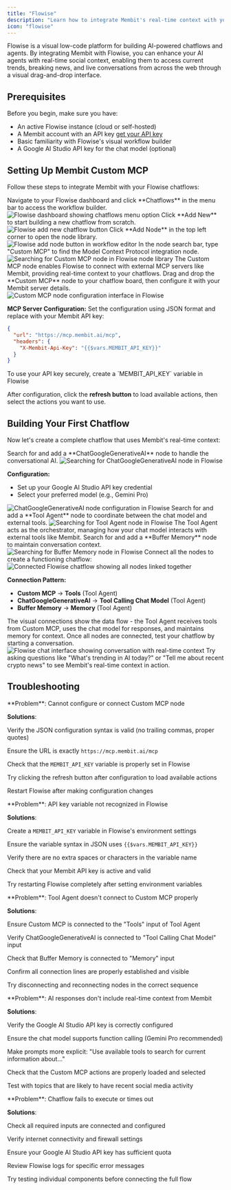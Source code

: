 ```yaml
---
title: "Flowise"
description: "Learn how to integrate Membit's real-time context with your Flowise chatflows using Custom MCP nodes."
icon: "flowise"
---
```


Flowise is a visual low-code platform for building AI-powered chatflows and agents. By integrating Membit with Flowise, you can enhance your AI agents with real-time social context, enabling them to access current trends, breaking news, and live conversations from across the web through a visual drag-and-drop interface.

## Prerequisites

Before you begin, make sure you have:

- An active Flowise instance (cloud or self-hosted)
- A Membit account with an API key [get your API key](/access-and-auth)
- Basic familiarity with Flowise's visual workflow builder
- A Google AI Studio API key for the chat model (optional)

## Setting Up Membit Custom MCP

Follow these steps to integrate Membit with your Flowise chatflows:

<Steps>
<Step title="Access Chatflows">
Navigate to your Flowise dashboard and click **Chatflows** in the menu bar to access the workflow builder.

<Frame>
<img src="/images/flowise/chatflows.png" alt="Flowise dashboard showing chatflows menu option" />
</Frame>
</Step>

<Step title="Create New Chatflow">
Click **Add New** to start building a new chatflow from scratch.

<Frame>
<img src="/images/flowise/add-new.png" alt="Flowise add new chatflow button" />
</Frame>
</Step>

<Step title="Add Node Panel">
Click **Add Node** in the top left corner to open the node library.

<Frame>
<img src="/images/flowise/add-node.png" alt="Flowise add node button in workflow editor" />
</Frame>
</Step>

<Step title="Search for Custom MCP">
In the node search bar, type "Custom MCP" to find the Model Context Protocol integration node.

<Frame>
  <img
    src="/images/flowise/custom-mcp.png"
    alt="Searching for Custom MCP node in Flowise node library"
  />
</Frame>

<Check>
The Custom MCP node enables Flowise to connect with external MCP servers like Membit, providing real-time context to your chatflows.
</Check>
</Step>

<Step title="Configure Custom MCP Node">
Drag and drop the **Custom MCP** node to your chatflow board, then configure it with your Membit server details.

<Frame>
  <img
    src="/images/flowise/custom-mcp-config.png"
    alt="Custom MCP node configuration interface in Flowise"
  />
</Frame>

**MCP Server Configuration:**
Set the configuration using JSON format and replace with your Membit API key:

```json
{
  "url": "https://mcp.membit.ai/mcp",
  "headers": {
    "X-Membit-Api-Key": "{{$vars.MEMBIT_API_KEY}}"
  }
}
```

<Warning>
  To use your API key securely, create a `MEMBIT_API_KEY` variable in Flowise
</Warning>

After configuration, click the **refresh button** to load available actions, then select the actions you want to use.

</Step>
</Steps>

## Building Your First Chatflow

Now let's create a complete chatflow that uses Membit's real-time context:

<Steps>
<Step title="Add Chat Model">
Search for and add a **ChatGoogleGenerativeAI** node to handle the conversational AI.

<Frame>
  <img
    src="/images/flowise/search-chat.png"
    alt="Searching for ChatGoogleGenerativeAI node in Flowise"
  />
</Frame>

**Configuration:**

- Set up your Google AI Studio API key credential
- Select your preferred model (e.g., Gemini Pro)

<Frame>
<img src="/images/flowise/chat-config.png" alt="ChatGoogleGenerativeAI node configuration in Flowise" />
</Frame>
</Step>

<Step title="Add Tool Agent">
Search for and add a **Tool Agent** node to coordinate between the chat model and external tools.

<Frame>
  <img
    src="/images/flowise/search-tool-agent.png"
    alt="Searching for Tool Agent node in Flowise"
  />
</Frame>

<Check>
The Tool Agent acts as the orchestrator, managing how your chat model interacts with external tools like Membit.
</Check>
</Step>

<Step title="Add Buffer Memory">
Search for and add a **Buffer Memory** node to maintain conversation context.

<Frame>
<img src="/images/flowise/search-buffer.png" alt="Searching for Buffer Memory node in Flowise" />
</Frame>
</Step>

<Step title="Connect the Nodes">
Connect all the nodes to create a functioning chatflow:

<Frame>
  <img
    src="/images/flowise/connect-tools.png"
    alt="Connected Flowise chatflow showing all nodes linked together"
  />
</Frame>

**Connection Pattern:**

- **Custom MCP** → **Tools** (Tool Agent)
- **ChatGoogleGenerativeAI** → **Tool Calling Chat Model** (Tool Agent)
- **Buffer Memory** → **Memory** (Tool Agent)

<Tip>
The visual connections show the data flow - the Tool Agent receives tools from Custom MCP, uses the chat model for responses, and maintains memory for context.
</Tip>
</Step>

<Step title="Test Your Chatflow">
Once all nodes are connected, test your chatflow by starting a conversation.

<Frame caption="Testing the chatflow with real-time context from Membit">
  <img
    src="/images/flowise/talk-with-chat.png"
    alt="Flowise chat interface showing conversation with real-time context"
  />
</Frame>

<Check>
Try asking questions like "What's trending in AI today?" or "Tell me about recent crypto news" to see Membit's real-time context in action.
</Check>
</Step>
</Steps>

## Troubleshooting

<AccordionGroup>
<Accordion title="Custom MCP Configuration Issues">
**Problem**: Cannot configure or connect Custom MCP node

**Solutions**:

Verify the JSON configuration syntax is valid (no trailing commas, proper quotes)

Ensure the URL is exactly `https://mcp.membit.ai/mcp`

Check that the `MEMBIT_API_KEY` variable is properly set in Flowise

Try clicking the refresh button after configuration to load available actions

Restart Flowise after making configuration changes

</Accordion>

<Accordion title="Environment Variable Problems">
**Problem**: API key variable not recognized in Flowise

**Solutions**:

Create a `MEMBIT_API_KEY` variable in Flowise's environment settings

Ensure the variable syntax in JSON uses `{{$vars.MEMBIT_API_KEY}}`

Verify there are no extra spaces or characters in the variable name

Check that your Membit API key is active and valid

Try restarting Flowise completely after setting environment variables

</Accordion>

<Accordion title="Tool Agent Connection Issues">
**Problem**: Tool Agent doesn't connect to Custom MCP properly

**Solutions**:

Ensure Custom MCP is connected to the "Tools" input of Tool Agent

Verify ChatGoogleGenerativeAI is connected to "Tool Calling Chat Model" input

Check that Buffer Memory is connected to "Memory" input

Confirm all connection lines are properly established and visible

Try disconnecting and reconnecting nodes in the correct sequence

</Accordion>

<Accordion title="Chat Model Not Using Tools">
**Problem**: AI responses don't include real-time context from Membit

**Solutions**:

Verify the Google AI Studio API key is correctly configured

Ensure the chat model supports function calling (Gemini Pro recommended)

Make prompts more explicit: "Use available tools to search for current information about..."

Check that the Custom MCP actions are properly loaded and selected

Test with topics that are likely to have recent social media activity

</Accordion>

<Accordion title="Chatflow Execution Errors">
**Problem**: Chatflow fails to execute or times out

**Solutions**:

Check all required inputs are connected and configured

Verify internet connectivity and firewall settings

Ensure your Google AI Studio API key has sufficient quota

Review Flowise logs for specific error messages

Try testing individual components before connecting the full flow

</Accordion>
</AccordionGroup>
